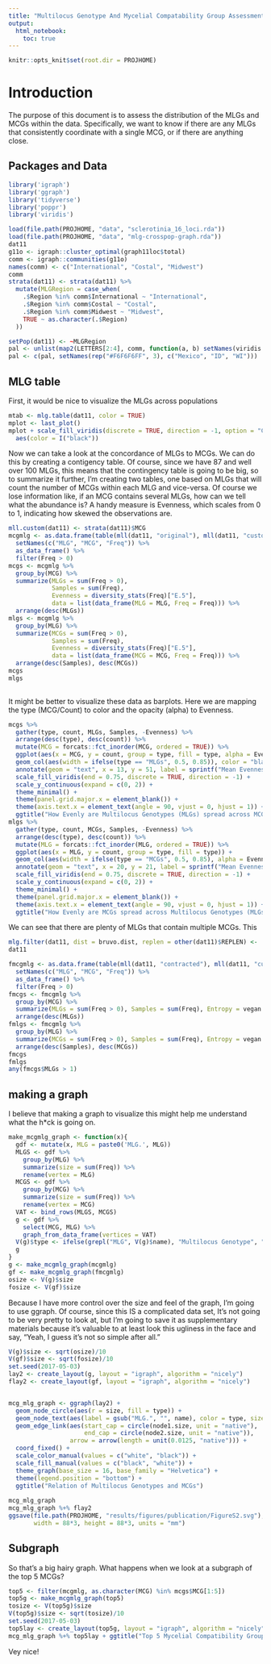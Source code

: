 ```yaml
---
title: "Multilocus Genotype And Mycelial Compatability Group Assessment"
output: 
  html_notebook:
    toc: true
---
```






```r
knitr::opts_knit$set(root.dir = PROJHOME)
```


# Introduction 

The purpose of this document is to assess the distribution of the MLGs and MCGs
within the data. Specifically, we want to know if there are any MLGs that 
consistently coordinate with a single MCG, or if there are anything close.

## Packages and Data

```r
library('igraph')
library('ggraph')
library('tidyverse')
library('poppr')
library('viridis')
```

```r
load(file.path(PROJHOME, "data", "sclerotinia_16_loci.rda"))
load(file.path(PROJHOME, "data", "mlg-crosspop-graph.rda"))
dat11
g11o <- igraph::cluster_optimal(graph11loc$total)
comm <- igraph::communities(g11o)
names(comm) <- c("International", "Costal", "Midwest")
comm
strata(dat11) <- strata(dat11) %>%
  mutate(MLGRegion = case_when(
    .$Region %in% comm$International ~ "International",
    .$Region %in% comm$Costal ~ "Costal",
    .$Region %in% comm$Midwest ~ "Midwest",
    TRUE ~ as.character(.$Region)
  ))

setPop(dat11) <- ~MLGRegion
pal <- unlist(map2(LETTERS[2:4], comm, function(a, b) setNames(viridis::viridis(length(b), option = a), b)))
pal <- c(pal, setNames(rep("#F6F6F6FF", 3), c("Mexico", "ID", "WI")))
```


## MLG table

First, it would be nice to visualize the MLGs across populations

```r
mtab <- mlg.table(dat11, color = TRUE)
mplot <- last_plot()
mplot + scale_fill_viridis(discrete = TRUE, direction = -1, option = "C") +
  aes(color = I("black")) 
```

Now we can take a look at the concordance of MLGs to MCGs. We can do this by 
creating a contigency table. Of course, since we have 87 and well over 100 MLGs,
this means that the contingency table is going to be big, so to summarize it
further, I'm creating two tables, one based on MLGs that will count the number
of MCGs within each MLG and vice-versa. Of course we lose information like, if
an MCG contains several MLGs, how can we tell what the abundance is? A handy 
measure is Evenness, which scales from 0 to 1, indicating how skewed the 
observations are. 


```r
mll.custom(dat11) <- strata(dat11)$MCG
mcgmlg <- as.data.frame(table(mll(dat11, "original"), mll(dat11, "custom"))) %>%
  setNames(c("MLG", "MCG", "Freq")) %>%
  as_data_frame() %>%
  filter(Freq > 0)
mcgs <- mcgmlg %>%
  group_by(MCG) %>%
  summarize(MLGs = sum(Freq > 0), 
            Samples = sum(Freq), 
            Evenness = diversity_stats(Freq)["E.5"], 
            data = list(data_frame(MLG = MLG, Freq = Freq))) %>%
  arrange(desc(MLGs))
mlgs <- mcgmlg %>%
  group_by(MLG) %>%
  summarize(MCGs = sum(Freq > 0), 
            Samples = sum(Freq), 
            Evenness = diversity_stats(Freq)["E.5"], 
            data = list(data_frame(MCG = MCG, Freq = Freq))) %>%
  arrange(desc(Samples), desc(MCGs))
mcgs
mlgs
 
```

It might be better to visualize these data as barplots. Here we are mapping the
type (MCG/Count) to color and the opacity (alpha) to Evenness.


```r
mcgs %>% 
  gather(type, count, MLGs, Samples, -Evenness) %>%
  arrange(desc(type), desc(count)) %>%
  mutate(MCG = forcats::fct_inorder(MCG, ordered = TRUE)) %>%
  ggplot(aes(x = MCG, y = count, group = type, fill = type, alpha = Evenness)) +
  geom_col(aes(width = ifelse(type == "MLGs", 0.5, 0.85)), color = "black", position = "identity") +
  annotate(geom = "text", x = 13, y = 51, label = sprintf("Mean Evenness: %.3f", mean(mcgs$Evenness, na.rm = TRUE))) +
  scale_fill_viridis(end = 0.75, discrete = TRUE, direction = -1) +
  scale_y_continuous(expand = c(0, 2)) +
  theme_minimal() +
  theme(panel.grid.major.x = element_blank()) +
  theme(axis.text.x = element_text(angle = 90, vjust = 0, hjust = 1)) +
  ggtitle("How Evenly are Multilocus Genotypes (MLGs) spread across MCGs?")
mlgs %>% 
  gather(type, count, MCGs, Samples, -Evenness) %>%
  arrange(desc(type), desc(count)) %>%
  mutate(MLG = forcats::fct_inorder(MLG, ordered = TRUE)) %>%
  ggplot(aes(x = MLG, y = count, group = type, fill = type)) +
  geom_col(aes(width = ifelse(type == "MCGs", 0.5, 0.85), alpha = Evenness), color = "black", position = "identity") +
  annotate(geom = "text", x = 20, y = 21, label = sprintf("Mean Evenness: %.3f", mean(mlgs$Evenness, na.rm = TRUE))) +
  scale_fill_viridis(end = 0.75, discrete = TRUE, direction = -1) +
  scale_y_continuous(expand = c(0, 2)) +
  theme_minimal() +
  theme(panel.grid.major.x = element_blank()) +
  theme(axis.text.x = element_text(angle = 90, vjust = 0, hjust = 1)) +
  ggtitle("How Evenly are MCGs spread across Multilocus Genotypes (MLGs)?")
```



We can see that there are plenty of MLGs that contain multiple MCGs. This 


```r
mlg.filter(dat11, dist = bruvo.dist, replen = other(dat11)$REPLEN) <- .Machine$double.eps + (3*(0.5/11))
dat11

fmcgmlg <- as.data.frame(table(mll(dat11, "contracted"), mll(dat11, "custom"))) %>%
  setNames(c("MLG", "MCG", "Freq")) %>%
  as_data_frame() %>%
  filter(Freq > 0)
fmcgs <- fmcgmlg %>%
  group_by(MCG) %>%
  summarize(MLGs = sum(Freq > 0), Samples = sum(Freq), Entropy = vegan::diversity(Freq), data = list(data_frame(MLG = MLG, Freq = Freq))) %>%
  arrange(desc(MLGs))
fmlgs <- fmcgmlg %>%
  group_by(MLG) %>%
  summarize(MCGs = sum(Freq > 0), Samples = sum(Freq), Entropy = vegan::diversity(Freq), data = list(data_frame(MCG = MCG, Freq = Freq))) %>%
  arrange(desc(Samples), desc(MCGs))
fmcgs
fmlgs
any(fmcgs$MLGs > 1)
```


## making a graph

I believe that making a graph to visualize this might help me understand what the h\*ck is going on. 

```r
make_mcgmlg_graph <- function(x){
  gdf <- mutate(x, MLG = paste0('MLG.', MLG))
  MLGS <- gdf %>% 
    group_by(MLG) %>%
    summarize(size = sum(Freq)) %>%
    rename(vertex = MLG)
  MCGS <- gdf %>% 
    group_by(MCG) %>%
    summarize(size = sum(Freq)) %>%
    rename(vertex = MCG)
  VAT <- bind_rows(MLGS, MCGS)
  g <- gdf %>% 
    select(MCG, MLG) %>%
    graph_from_data_frame(vertices = VAT)
  V(g)$type <- ifelse(grepl("MLG", V(g)$name), "Multilocus Genotype", "Mycelial Compatibility Group")
  g
}
g <- make_mcgmlg_graph(mcgmlg)
gf <- make_mcgmlg_graph(fmcgmlg)
osize <- V(g)$size
fosize <- V(gf)$size
```

Because I have more control over the size and feel of the graph, I'm going to use
ggraph. Of course, since this IS a complicated data set, It's not going to be
very pretty to look at, but I'm going to save it as supplementary materials
because it's valuable to at least look this ugliness in the face and say, "Yeah,
I guess it's not so simple after all."

```r

V(g)$size <- sqrt(osize)/10
V(gf)$size <- sqrt(fosize)/10
set.seed(2017-05-03)
lay2 <- create_layout(g, layout = "igraph", algorithm = "nicely")
flay2 <- create_layout(gf, layout = "igraph", algorithm = "nicely")


mcg_mlg_graph <- ggraph(lay2) +
  geom_node_circle(aes(r = size, fill = type)) +
  geom_node_text(aes(label = gsub("MLG.", "", name), color = type, size = size/4), show.legend = FALSE) +
  geom_edge_link(aes(start_cap = circle(node1.size, unit = "native"), 
                     end_cap = circle(node2.size, unit = "native")), 
                 arrow = arrow(length = unit(0.0125, "native"))) +
  coord_fixed() +
  scale_color_manual(values = c("white", "black")) +
  scale_fill_manual(values = c("black", "white")) +
  theme_graph(base_size = 16, base_family = "Helvetica") +
  theme(legend.position = "bottom") +
  ggtitle("Relation of Multilocus Genotypes and MCGs") 
  
mcg_mlg_graph
mcg_mlg_graph %+% flay2
ggsave(file.path(PROJHOME, "results/figures/publication/FigureS2.svg"), 
       width = 88*3, height = 88*3, units = "mm")
```

## Subgraph

So that's a big hairy graph. What happens when we look at a subgraph of the
top 5 MCGs?

```r
top5 <- filter(mcgmlg, as.character(MCG) %in% mcgs$MCG[1:5])
top5g <- make_mcgmlg_graph(top5)
tosize <- V(top5g)$size
V(top5g)$size <- sqrt(tosize)/10
set.seed(2017-05-03)
top5lay <- create_layout(top5g, layout = "igraph", algorithm = "nicely")
mcg_mlg_graph %+% top5lay + ggtitle("Top 5 Mycelial Compatibility Groups and associated MLGs")
```

Vey nice!
